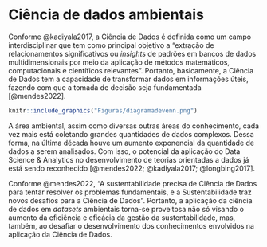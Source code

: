 # Ciência de dados ambientais

Conforme @kadiyala2017, a Ciência de Dados é definida como um campo interdisciplinar que tem como principal objetivo a "extração de relacionamentos significativos ou *insights* de padrões em bancos de dados multidimensionais por meio da aplicação de métodos matemáticos, computacionais e científicos relevantes". Portanto, basicamente, a Ciência de Dados tem a capacidade de transformar dados em informações úteis, fazendo com que a tomada de decisão seja fundamentada [@mendes2022]. 

```r
knitr::include_graphics("Figuras/diagramadevenn.png")
```

A área ambiental, assim como diversas outras áreas do conhecimento, cada vez mais está coletando grandes quantidades de dados complexos. Dessa forma, na última década houve um aumento exponencial da quantidade de dados a serem analisados. Com isso, o potencial da aplicação do Data Science & Analytics no desenvolvimento de teorias orientadas a dados já está sendo reconhecido [@mendes2022; @kadiyala2017; @longbing2017]. 

Conforme @mendes2022, "A sustentabilidade precisa de Ciência de Dados para tentar resolver os problemas fundamentais, e a Sustentabilidade traz novos desafios para a Ciência de Dados". Portanto, a aplicação da ciência de dados em *datasets* ambientais torna-se proveitosa não só visando o aumento da eficiência e eficácia da gestão da sustentabilidade, mas, também, ao desafiar o desenvolvimento dos conhecimentos envolvidos na aplicação da Ciência de Dados.

